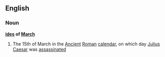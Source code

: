 ==English==
===Noun===
'''[[ides]] of [[March]]'''
#The 15th of March in the [[Ancient]] [[Roman]] [[calendar]], on which day [[Julius Caesar]] was [[assassinate]]d